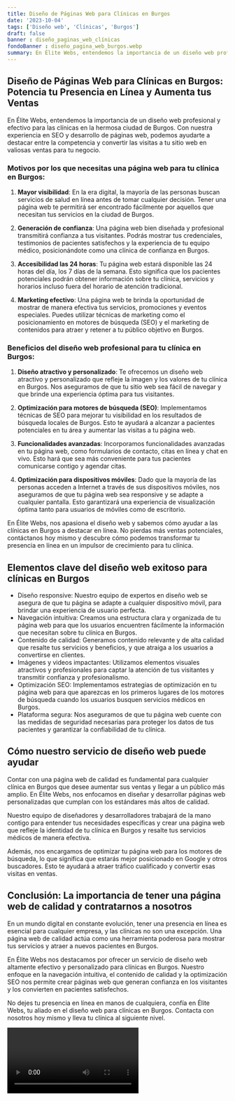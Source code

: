 ```yaml
---
title: Diseño de Páginas Web para Clínicas en Burgos
date: '2023-10-04'
tags: ['Diseño web', 'Clínicas', 'Burgos']
draft: false
banner : diseño_paginas_web_clínicas
fondoBanner : diseño_pagina_web_burgos.webp
summary: En Élite Webs, entendemos la importancia de un diseño web profesional y efectivo para las clínicas en la hermosa ciudad de Burgos. Con nuestra experiencia en SEO y desarrollo de páginas web, podemos ayudarte a destacar entre la competencia y convertir las visitas a tu sitio web en valiosas ventas para tu negocio.
---
```


## Diseño de Páginas Web para Clínicas en Burgos: Potencia tu Presencia en Línea y Aumenta tus Ventas

En Élite Webs, entendemos la importancia de un diseño web profesional y efectivo para las clínicas en la hermosa ciudad de Burgos. Con nuestra experiencia en SEO y desarrollo de páginas web, podemos ayudarte a destacar entre la competencia y convertir las visitas a tu sitio web en valiosas ventas para tu negocio.

### Motivos por los que necesitas una página web para tu clínica en Burgos:

1. **Mayor visibilidad**: En la era digital, la mayoría de las personas buscan servicios de salud en línea antes de tomar cualquier decisión. Tener una página web te permitirá ser encontrado fácilmente por aquellos que necesitan tus servicios en la ciudad de Burgos.

2. **Generación de confianza**: Una página web bien diseñada y profesional transmitirá confianza a tus visitantes. Podrás mostrar tus credenciales, testimonios de pacientes satisfechos y la experiencia de tu equipo médico, posicionándote como una clínica de confianza en Burgos.

3. **Accesibilidad las 24 horas**: Tu página web estará disponible las 24 horas del día, los 7 días de la semana. Esto significa que los pacientes potenciales podrán obtener información sobre tu clínica, servicios y horarios incluso fuera del horario de atención tradicional.

4. **Marketing efectivo**: Una página web te brinda la oportunidad de mostrar de manera efectiva tus servicios, promociones y eventos especiales. Puedes utilizar técnicas de marketing como el posicionamiento en motores de búsqueda (SEO) y el marketing de contenidos para atraer y retener a tu público objetivo en Burgos.

### Beneficios del diseño web profesional para tu clínica en Burgos:

1. **Diseño atractivo y personalizado**: Te ofrecemos un diseño web atractivo y personalizado que refleje la imagen y los valores de tu clínica en Burgos. Nos aseguramos de que tu sitio web sea fácil de navegar y que brinde una experiencia óptima para tus visitantes.

2. **Optimización para motores de búsqueda (SEO)**: Implementamos técnicas de SEO para mejorar tu visibilidad en los resultados de búsqueda locales de Burgos. Esto te ayudará a alcanzar a pacientes potenciales en tu área y aumentar las visitas a tu página web.

3. **Funcionalidades avanzadas**: Incorporamos funcionalidades avanzadas en tu página web, como formularios de contacto, citas en línea y chat en vivo. Esto hará que sea más conveniente para tus pacientes comunicarse contigo y agendar citas.

4. **Optimización para dispositivos móviles**: Dado que la mayoría de las personas acceden a Internet a través de sus dispositivos móviles, nos aseguramos de que tu página web sea responsive y se adapte a cualquier pantalla. Esto garantizará una experiencia de visualización óptima tanto para usuarios de móviles como de escritorio.

En Élite Webs, nos apasiona el diseño web y sabemos cómo ayudar a las clínicas en Burgos a destacar en línea. No pierdas más ventas potenciales, contáctanos hoy mismo y descubre cómo podemos transformar tu presencia en línea en un impulsor de crecimiento para tu clínica.

<GifSeo />

<Cta />

## Elementos clave del diseño web exitoso para clínicas en Burgos

- Diseño responsive: Nuestro equipo de expertos en diseño web se asegura de que tu página se adapte a cualquier dispositivo móvil, para brindar una experiencia de usuario perfecta.
- Navegación intuitiva: Creamos una estructura clara y organizada de tu página web para que los usuarios encuentren fácilmente la información que necesitan sobre tu clínica en Burgos.
- Contenido de calidad: Generamos contenido relevante y de alta calidad que resalte tus servicios y beneficios, y que atraiga a los usuarios a convertirse en clientes.
- Imágenes y videos impactantes: Utilizamos elementos visuales atractivos y profesionales para captar la atención de tus visitantes y transmitir confianza y profesionalismo.
- Optimización SEO: Implementamos estrategias de optimización en tu página web para que aparezcas en los primeros lugares de los motores de búsqueda cuando los usuarios busquen servicios médicos en Burgos.
- Plataforma segura: Nos aseguramos de que tu página web cuente con las medidas de seguridad necesarias para proteger los datos de tus pacientes y garantizar la confiabilidad de tu clínica.

## Cómo nuestro servicio de diseño web puede ayudar

Contar con una página web de calidad es fundamental para cualquier clínica en Burgos que desee aumentar sus ventas y llegar a un público más amplio. En Élite Webs, nos enfocamos en diseñar y desarrollar páginas web personalizadas que cumplan con los estándares más altos de calidad.

Nuestro equipo de diseñadores y desarrolladores trabajará de la mano contigo para entender tus necesidades específicas y crear una página web que refleje la identidad de tu clínica en Burgos y resalte tus servicios médicos de manera efectiva.

Además, nos encargamos de optimizar tu página web para los motores de búsqueda, lo que significa que estarás mejor posicionado en Google y otros buscadores. Esto te ayudará a atraer tráfico cualificado y convertir esas visitas en ventas.

## Conclusión: La importancia de tener una página web de calidad y contratarnos a nosotros

En un mundo digital en constante evolución, tener una presencia en línea es esencial para cualquier empresa, y las clínicas no son una excepción. Una página web de calidad actúa como una herramienta poderosa para mostrar tus servicios y atraer a nuevos pacientes en Burgos.

En Élite Webs nos destacamos por ofrecer un servicio de diseño web altamente efectivo y personalizado para clínicas en Burgos. Nuestro enfoque en la navegación intuitiva, el contenido de calidad y la optimización SEO nos permite crear páginas web que generan confianza en los visitantes y los convierten en pacientes satisfechos.

No dejes tu presencia en línea en manos de cualquiera, confía en Élite Webs, tu aliado en el diseño web para clínicas en Burgos. Contacta con nosotros hoy mismo y lleva tu clínica al siguiente nivel.

<Video />

<CtaBot job='Clínicas' city='Burgos'/>

<Gmaps query='Burgos+españa+maps' />